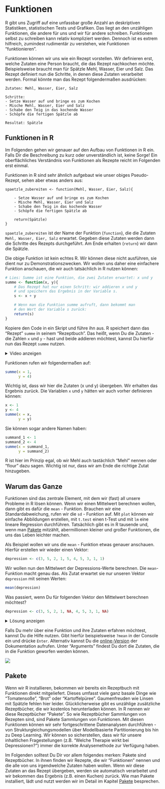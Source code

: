 # Funktionen

R gibt uns Zugriff auf eine unfassbar große Anzahl an deskriptiven Statistiken, statistischen Tests und Grafiken. Das liegt an den unzähligen Funktionen, die andere für uns und wir für andere schreiben. Funktionen selbst zu schreiben kann relativ kompliziert werden. Dennoch ist es extrem hilfreich, zumindest rudimentär zu verstehen, wie Funktionen "funktionieren".

Funktionen können wir uns wie ein Rezept vorstellen. Wir definieren erst, welche Zutaten eine Person braucht, die das Rezept nachkochen möchte. Beispielsweise braucht man für Spätzle Mehl, Wasser, Eier und Salz. Das Rezept definiert nun die Schritte, in denen diese Zutaten verarbeitet werden. Formal könnte man das Rezept folgendermaßen ausdrücken:

```
Zutaten: Mehl, Wasser, Eier, Salz

Schritte: 
- Setze Wasser auf und bringe es zum Kochen
- Mische Mehl, Wasser, Eier und Salz
- Schabe den Teig in das kochende Wasser
- Schöpfe die fertigen Spätzle ab

Resultat: Spätzle
```

## Funktionen in R

Im Folgenden gehen wir genauer auf den Aufbau von Funktionen in R ein. Falls Dir die Beschreibung zu kurz oder unverständlich ist, keine Sorge! Ein oberflächliches Verständnis von Funktionen als Rezepte reicht im Folgenden erst einmal. 

Funktionen in R sind sehr ähnlich aufgebaut wie unser obiges Pseudo-Rezept, sehen aber etwas anders aus:

```
spaetzle_zubereiten <- function(Mehl, Wasser, Eier, Salz){

    - Setze Wasser auf und bringe es zum Kochen
    - Mische Mehl, Wasser, Eier und Salz
    - Schabe den Teig in das kochende Wasser
    - Schöpfe die fertigen Spätzle ab

    return(Spätzle)
}
```

`spaetzle_zubereiten` ist der Name der Funktion (`function`), die die Zutaten `Mehl, Wasser, Eier, Salz` erwartet. Gegeben diese Zutaten werden dann die Schritte des Rezepts durchgeführt. Am Ende erhalten (`return`) wir dann die Spätzle. 

Die obige Funktion ist kein echtes R. Wir können diese nicht ausführen, sie dient nur zu Demonstrationszwecken. Wir wollen uns daher eine einfachere Funktion anschauen, die wir auch tatsächlich in R nutzen können:

```r
# Lies: Summe ist eine Funktion, die zwei Zutaten erwartet: x und y
summe <- function(x, y){
    # Das Rezept hat nur einen Schritt: wir addieren x und y
    # und speichern das Ergebnis in der Variable s.
    s <- x + y 

    # Wenn man die Funktion summe aufruft, dann bekommt man
    # den Wert der Variable s zurück:
    return(s)
}
```

Kopiere den Code in ein Skript und führe ihn aus. R speichert dann das "Rezept" `summe` in seinem "Rezeptbuch". Das heißt, wenn Du die Zutaten - die Zahlen `x` und `y` - hast und beide addieren möchtest, kannst Du hierfür nun das Rezept  `summe` nutzen.

<details>
<summary>Video anzeigen</summary>

![](figures/Funktionen/functions_summe.gif)
</details>

Funktionen rufen wir folgendermaßen auf:
```r
summe(x = 1,
      y = 4)
```
Wichtig ist, dass wir hier die Zutaten (x und y) übergeben. Wir erhalten das Ergebnis zurück.
Die Variablen `x` und `y` hätten wir auch vorher definieren können:
```r
x <- 1
y <- 4
summe(x = x,
      y = y)
```
Sie können sogar andere Namen haben:
```r
summand_1 <- 1
summand_2 <- 4
summe(x = summand_1,
      y = summand_2)
```
R ist hier im Prinzip egal, ob wir Mehl auch tastächlich "Mehl" nennen oder "flour" dazu sagen. Wichtig ist nur, dass wir am Ende die richtige Zutat hinzugeben.

## Warum das Ganze

Funktionen sind das zentrale Element, mit dem wir (fast) all unsere Probleme in R lösen können. Wenn wir einen Mittelwert berechnen wollen, dann gibt es dafür die `mean` - Funktion. Brauchen wir eine Standardabweichung, rufen wir die `sd` - Funktion auf. Mit `plot` können wir einfache Abbildungen erstellen, mit `t.test` einen t-Test und mit `lm` eine lineare Regression durchführen. Tatsächlich gibt es in R tausende und, wenn man [Pakete](Pakete.qmd) mitzählt, abermillionen kleiner und großer Funktionen, die uns das Leben leichter machen.

Als Beispiel wollen wir uns die `mean` - Funktion etwas genauer anschauen. Hierfür erstellen wir wieder einen Vektor:
```r
depression <- c(3, 5, 2, 1, 5, 4, 5, 3, 1, 1)
```

Wir wollen nun den Mittelwert der Depressions-Werte berechnen. Die `mean`-Funktion macht genau das. Als Zutat erwartet sie nur unseren Vektor `depression` mit seinen Werten:
```r
mean(depression)
```
Was passiert, wenn Du für folgenden Vektor den Mittelwert berechnen möchtest?
```r
depression <- c(3, 5, 2, 1, NA, 4, 5, 3, 1, NA)
```

<details>
<summary>Lösung anzeigen</summary>

```r
mean(depression)
```
Wir bekommen ein `NA`! Der Grund dafür ist, dass wir im Vektor mehrere fehlende Werte (`NA`) haben. R weiß nicht, was es mit diesen machen soll, daher gibt es uns einen fehlenden Wert zurück. Wir können die fehlenden Werte aber ganz einfach aus der Berechnung entfernen lassen, indem wir `na.rm = TRUE` zusätzlich in das "Rezept" übergeben:
```r
mean(depression, na.rm = TRUE)
```
</details>

Falls Du mehr über eine Funktion und ihre Zutaten erfahren möchtest, kannst Du die Hilfe nutzen. Gibt hierfür beispielsweise  `?mean` in der Console ein und drücke `Enter`. Alternativ kannst Du die [online-Version](https://www.rdocumentation.org/packages/base/versions/3.6.2/topics/mean) der Dokumentation aufrufen. Unter "Arguments" findest Du dort die Zutaten, die
in die Funktion geworfen werden können. 

![](figures/Funktionen/mean_Dokumentation.png)


## Pakete

Wenn wir R installieren, bekommen wir bereits ein Rezeptbuch mit Funktionen direkt mitgeliefert. Dieses umfasst viele ganz basale Dinge wie "Tomatensoße", "Brot" oder "Kartoffelpüree". Gaumenfreuden wie Linsen mit Spätzle fehlen hier leider. Glücklicherweise gibt es unzählige zusätzliche Rezeptbücher, die wir kostenlos herunterladen können. In R nennen wir diese Rezeptbücher "Pakete". So wie Rezeptbücher Sammlungen von Rezepten sind, sind Pakete Sammlungen von Funktionen. Mit diesen Funktionen können wir sehr fortgeschrittene Datenanalysen durchführen - von Strukturgleichungsmodellen über Modellbasierte Partitionierung bis hin zu Deep Learning. Wir können so sicherstellen, dass wir für unsere inhaltlichen Fragestellungen (z.B. "Welche Therapie wirkt bei Depressionen?") immer die korrekte Analysemethode zur Verfügung haben.

Im Folgenden solltest Du Dir vor allem folgendes merken: Pakete sind Rezeptbücher. In ihnen finden wir Rezepte, die wir "Funktionen" nennen und die alle von uns irgendwelche Zutaten haben wollen. Wenn wir diese Zutaten an das Rezept übergeben, werden sie automatisch verarbeitet und wir bekommen das Ergebnis (z.B. einen Kuchen) zurück. Wie man Pakete installiert, lädt und nutzt werden wir im Detail im Kapitel [Pakete](Pakete.qmd) besprechen.

